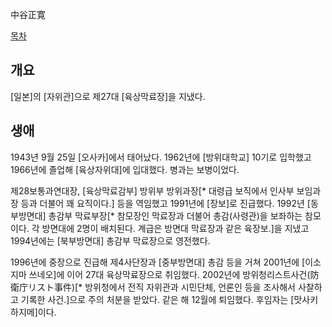 中谷正寛

[[목차]]
== 개요 ==
[일본]의 [자위관]으로 제27대 [육상막료장]을 지냈다.
== 생애 ==
1943년 9월 25일 [오사카]에서 태어났다. 1962년에 [방위대학교] 10기로 입학했고 1966년에 졸업해 [육상자위대]에 입대했다. 병과는 보병이었다.

제28보통과연대장, [육상막료감부] 방위부 방위과장[* 대령급 보직에서 인사부 보임과장 등과 더불어 꽤 요직이다.] 등을 역임했고 1991년에 [장보]로 진급했다. 1992년 [동부방면대] 총감부 막료부장[* 참모장인 막료장과 더불어 총감(사령관)을 보좌하는 참모이다. 각 방면대에 2명이 배치된다. 계급은 방면대 막료장과 같은 육장보.]을 지냈고 1994년에는 [북부방면대] 총감부 막료장으로 영전했다.

1996년에 중장으로 진급해 제4사단장과 [중부방면대] 총감 등을 거쳐 2001년에 [이소지마 쓰네오]에 이어 27대 육상막료장으로 취임했다. 2002년에 방위청리스트사건(防衛庁リスト事件)[* 방위청에서 전직 자위관과 시민단체, 언론인 등을 조사해서 사찰하고 기록한 사건.]으로 주의 처분을 받았다. 같은 해 12월에 퇴임했다. 후임자는 [맛사키 하지메]이다.

